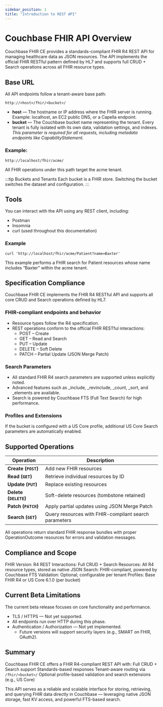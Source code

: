 ```yaml
---
sidebar_position: 1
title: "Introduction to REST API"
---
```



# Couchbase FHIR API Overview

Couchbase FHIR CE provides a standards-compliant FHIR R4 REST API for managing healthcare data as JSON resources.
The API implements the official FHIR RESTful pattern defined by HL7 and supports full CRUD + Search operations across all FHIR resource types.

## Base URL

All API endpoints follow a tenant-aware base path:

```
http://<host>/fhir/<bucket>/
```

- **host** — The hostname or IP address where the FHIR server is running.
  Example: localhost, an EC2 public DNS, or a Capella endpoint.
- **bucket** — The Couchbase bucket name representing the tenant.
  Every tenant is fully isolated with its own data, validation settings, and indexes.
  _This parameter is required for all requests, including metadata endpoints like CapabilityStatement._

### Example:

```
http://localhost/fhir/acme/
```

All FHIR operations under this path target the acme tenant.

:::tip Buckets and Tenants
Each bucket is a FHIR store. Switching the bucket switches the dataset and configuration.
:::

## Tools

You can interact with the API using any REST client, including:

- Postman
- Insomnia
- curl (used throughout this documentation)

### Example

```
curl 'http://localhost/fhir/acme/Patient?name=Baxter'
```

This example performs a FHIR search for Patient resources whose name includes “Baxter” within the acme tenant.

## Specification Compliance

Couchbase FHIR CE implements the FHIR R4 RESTful API and supports all core CRUD and Search operations defined by HL7.

### FHIR-compliant endpoints and behavior

- Resource types follow the R4 specification.
- REST operations conform to the official FHIR RESTful interactions:
  - POST – Create
  - GET – Read and Search
  - PUT – Update
  - DELETE – Soft Delete
  - PATCH – Partial Update (JSON Merge Patch)

### Search Parameters

- All standard FHIR R4 search parameters are supported unless explicitly noted.
- Advanced features such as \_include, \_revinclude, \_count, \_sort, and \_elements are available.
- Search is powered by Couchbase FTS (Full Text Search) for high performance.

### Profiles and Extensions

If the bucket is configured with a US Core profile, additional US Core Search parameters are automatically enabled.

## Supported Operations

| Operation             | Description                                           |
| --------------------- | ----------------------------------------------------- |
| **Create (`POST`)**   | Add new FHIR resources                                |
| **Read (`GET`)**      | Retrieve individual resources by ID                   |
| **Update (`PUT`)**    | Replace existing resources                            |
| **Delete (`DELETE`)** | Soft-delete resources (tombstone retained)            |
| **Patch (`PATCH`)**   | Apply partial updates using JSON Merge Patch          |
| **Search (`GET`)**    | Query resources with FHIR-compliant search parameters |

All operations return standard FHIR response bundles with proper OperationOutcome resources for errors and validation messages.

## Compliance and Scope

FHIR Version: R4
REST Interactions: Full CRUD + Search
Resources: All R4 resource types, stored as native JSON
Search: FHIR-compliant, powered by Couchbase FTS
Validation: Optional; configurable per tenant
Profiles: Base FHIR R4 or US Core 6.1.0 (per bucket)

## Current Beta Limitations

The current beta release focuses on core functionality and performance.

- TLS / HTTPS — Not yet supported.
- All endpoints run over HTTP during this phase.
- Authentication / Authorization — Not yet implemented.
  - Future versions will support security layers (e.g., SMART on FHIR, OAuth2).

## Summary

Couchbase FHIR CE offers a FHIR R4-compliant REST API with:
Full CRUD + Search support
Standards-based responses
Tenant-aware routing via `/fhir/<bucket>/`
Optional profile-based validation and search extensions (e.g., US Core)

This API serves as a reliable and scalable interface for storing, retrieving, and querying FHIR data directly in Couchbase — leveraging native JSON storage, fast KV access, and powerful FTS-based search.
